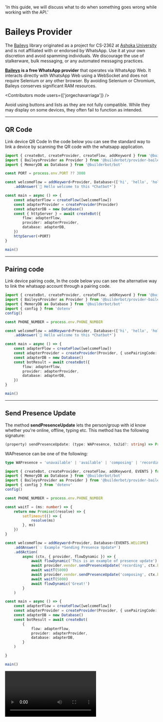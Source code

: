 
  'In this guide, we will discuss what to do when something goes wrong while working with the API.'

# Baileys Provider


The [Baileys](https://whiskeysockets.github.io/Baileys/) library originated as a project for CS-2362 at 
[Ashoka University](https://www.ashoka.edu.in/courses/mathematics-and-computer-science/) and is not affiliated
 with or endorsed by WhatsApp. Use it at your own discretion and avoid spamming individuals. We discourage 
 the use of stalkerware, bulk messaging, or any automated messaging practices.

__[Baileys](https://whiskeysockets.github.io/Baileys/) is a free WhatsApp provider__ that operates
 via WhatsApp Web. It interacts directly with WhatsApp Web using a WebSocket and does not require Selenium or any
  other browser. By avoiding Selenium or Chromium, Baileys conserves significant RAM resources.

<Contributors mode users={['jorgechavarriaga']} />


<Note>
 Avoid using buttons and lists as they are not fully compatible. While they may display on some devices, they often fail to function as intended.
</Note>

---

## QR Code 
Link device QR Code In the code below you can see the standard way to link a device by scanning the QR code with the whatsapp application.

```ts {{title:'app.ts'}}
import { createBot, createProvider, createFlow, addKeyword } from '@builderbot/bot'
import { BaileysProvider as Provider } from '@builderbot/provider-baileys'
import { MemoryDB as Database } from '@builderbot/bot'

const PORT = process.env.PORT ?? 3008

const welcomeFlow = addKeyword<Provider, Database>(['hi', 'hello', 'hola'])
    .addAnswer(`🙌 Hello welcome to this *Chatbot*`)

const main = async () => {
    const adapterFlow = createFlow([welcomeFlow])
    const adapterProvider = createProvider(Provider)
    const adapterDB = new Database()
    const { httpServer } = await createBot({
        flow: adapterFlow,
        provider: adapterProvider,
        database: adapterDB,
    })
    httpServer(+PORT)
}

main()
```

---

## Pairing code
 Link device pairing code, In the code below you can see the alternative way to link the whatsapp account through a pairing code.

```ts {{title:'app.ts'}}
import { createBot, createProvider, createFlow, addKeyword } from '@builderbot/bot'
import { BaileysProvider as Provider } from '@builderbot/provider-baileys'
import { MemoryDB as Database } from '@builderbot/bot'
import { config } from 'dotenv'
config()

const PHONE_NUMBER = process.env.PHONE_NUMBER

const welcomeFlow = addKeyword<Provider, Database>(['hi', 'hello', 'hola'])
    .addAnswer(`🙌 Hello welcome to this *Chatbot*`)

const main = async () => {
    const adapterFlow = createFlow([welcomeFlow])
    const adapterProvider = createProvider(Provider, { usePairingCode: true, phoneNumber: PHONE_NUMBER })
    const adapterDB = new Database()
    const botResult = await createBot({
        flow: adapterFlow,
        provider: adapterProvider,
        database: adapterDB,
    })
}

main()
```

---

## Send Presence Update

The method <strong>sendPresenceUpdate</strong> lets the person/group with id know whether you're online, offline, typing etc. 
This method has the following signature:

```ts
(property) sendPresenceUpdate: (type: WAPresence, toJid?: string) => Promise<void>
```

WAPresence can be one of the following:

```ts
type WAPresence = 'unavailable' | 'available' | 'composing' | 'recording' | 'paused'
```


```ts {{ title: 'app.ts' }}
import { createBot, createProvider, createFlow, addKeyword, EVENTS } from '@builderbot/bot'
import { MemoryDB as Database } from '@builderbot/bot'
import { BaileysProvider as Provider } from '@builderbot/provider-baileys'
import { config } from 'dotenv'
config()

const PHONE_NUMBER = process.env.PHONE_NUMBER

const waitT = (ms: number) => {
    return new Promise((resolve) => {
        setTimeout(() => {
            resolve(ms)
        }, ms)
    })
}

const welcomeFlow = addKeyword<Provider, Database>(EVENTS.WELCOME)
    .addAnswer(`💡 Example *Sending Presence Update*`)
    .addAction(
        async (ctx, { provider, flowDynamic }) => {
            await flowDynamic('This is an example of presence update')
            await provider.vendor.sendPresenceUpdate('recording', ctx.key.remoteJid)
            await waitT(5000)
            await provider.vendor.sendPresenceUpdate('composing', ctx.key.remoteJid)
            await waitT(5000)
            await flowDynamic('Great!')
        }
    )

const main = async () => {
    const adapterFlow = createFlow([welcomeFlow])
    const adapterProvider = createProvider(Provider, { usePairingCode: true, phoneNumber: PHONE_NUMBER })
    const adapterDB = new Database()
    const botResult = await createBot(
        {
            flow: adapterFlow,
            provider: adapterProvider,
            database: adapterDB,
        }
    )

}

main()
```

<Video label="Video Send Presence Update" yt="lknNwerosHQ"/>
---

## Number Exists on WhatsApp

To check if an entered number exists on WhatsApp, you use the <strong>onWhatsApp</strong> method of the provider. 
This method has the following signature:

```ts
onWhatsApp: (...jids: string[]) => Promise<{
    exists: boolean;
    jid: string;
}[]>
```

This method accepts one or more phone numbers (JIDs) as arguments and returns a promise that resolves to an array of objects containing 
the existence status (exists) and JID (jid) for each number.

```ts {{ title: 'app.ts' }}
import { createBot, createProvider, createFlow, addKeyword, EVENTS } from '@builderbot/bot'
import { MemoryDB as Database } from '@builderbot/bot'
import { BaileysProvider as Provider } from '@builderbot/provider-baileys'
import { config } from 'dotenv'
config()

const PHONE_NUMBER = process.env.PHONE_NUMBER

const welcomeFlow = addKeyword<Provider, Database>(EVENTS.WELCOME)
    .addAnswer(`💡 Example *Number Exist on Whatsapp*`)
    .addAnswer(
        '*Enter the number to check:*',
        { capture: true },
        async (ctx, { provider, flowDynamic }) => {
            const checkNumber = ctx.body
            try {
                const onWhats = await provider.vendor.onWhatsApp(checkNumber)
                if (onWhats[0]?.exists) {
                    await flowDynamic([`*Exists:* ${onWhats[0].exists}\n*JID:* ${onWhats[0].jid}`, `*Object:* ${JSON.stringify(onWhats, null, 6)}`])
                }
                else {
                    await flowDynamic(`The number *${checkNumber}* does not exists on Whatsapp.`)
                }
            } catch (error) {
                await flowDynamic(`*Error:* ${error}`);
            }
        }
    )

const main = async () => {
    const adapterFlow = createFlow([welcomeFlow])
    const adapterProvider = createProvider(Provider, { usePairingCode: true, phoneNumber: PHONE_NUMBER })
    const adapterDB = new Database()
    const botResult = await createBot(
        {
            flow: adapterFlow,
            provider: adapterProvider,
            database: adapterDB,
        }
    )
}

main()
```

<img style={{minHeight:'450px'}} className="rounded-2xl bg-zinc-900 w-full shadow-md dark:ring-1 dark:ring-white/10" src="/assets/examples/onWhatsapp.png" alt="API Call Example" />
---

## Profile Picture

The method <strong>profilePictureUrl</strong> allows us to retrieve the profile picture of a given number. 
This method has the following signature:

```ts
(property) profilePictureUrl: (jid: string, type?: "image" | "preview", timeoutMs?: number) => Promise<string>
```

```ts {{ title: 'app.ts' }}
import { createBot, createProvider, createFlow, addKeyword, EVENTS } from '@builderbot/bot'
import { BaileysProvider as Provider } from '@builderbot/provider-baileys'
import { MemoryDB as Database } from '@builderbot/bot'
import { config } from 'dotenv'
config()

const PHONE_NUMBER = process.env.PHONE_NUMBER

const welcomeFlow = addKeyword<Provider, Database>(EVENTS.WELCOME)
    .addAnswer(`💡 Example *profile Picture*`)
    .addAnswer(
        'Enter number to check image profile: ', { capture: true },
        async (ctx, { provider, flowDynamic, fallBack, endFlow }) => {
            const check = ctx.body + '@s.whatsapp.net'
            try {
                const imageProfile = await provider.vendor.profilePictureUrl(check.replace(/\+/g, ''), 'image', 10000)
                await flowDynamic([
                    {
                        body: '*Profile Picture:*',
                        media: imageProfile
                    }
                ])
                return endFlow('End.')
            } catch (error) {
                await flowDynamic(`Error: ${error.message}`)
                return fallBack('Try it again.')
            }

        }
    )

const main = async () => {
    const adapterFlow = createFlow([welcomeFlow])
    const adapterProvider = createProvider(Provider, { usePairingCode: true, phoneNumber: PHONE_NUMBER })
    const adapterDB = new Database()
    const botResult = await createBot(
        {
            flow: adapterFlow,
            provider: adapterProvider,
            database: adapterDB,
        }
    )
}

main()
```

<img style={{minHeight:'450px'}} className="rounded-2xl bg-zinc-900 w-full shadow-md dark:ring-1 dark:ring-white/10" src="/assets/examples/imageProfile.png" alt="API Call Example" />

---

## Modifying Chats

The chatModify method provides various options to modify a chat, including:
* Archive a chat
* Mute/unmute a chat
* Mark a chat read/unread
* Delete a message for me
* Delete a chat
* Pin/unpin a chat
* Star/unstar a message

This method has the following signature:

```
(property) chatModify: (mod: ChatModification, jid: string) => Promise<void>
```

<strong>Delete a message for me</strong> when the received message does not comply with my business logic rules. (Develop your own logic rules)


```ts {{ title: 'app.ts' }}
import { createBot, createProvider, createFlow, addKeyword, EVENTS } from '@builderbot/bot'
import { BaileysProvider as Provider } from '@builderbot/provider-baileys'
import { MemoryDB as Database } from '@builderbot/bot'
import { config } from 'dotenv'
config()

const PHONE_NUMBER = process.env.PHONE_NUMBER

const badWords = ['fuck', 'ass hole', 'motherfucker']

const waitT = (ms: number) => {
    return new Promise((resolve) => {
        setTimeout(() => {
            resolve(ms);
        }, ms)
    })
}

const welcomeFlow = addKeyword<Provider, Database>(EVENTS.WELCOME)
    .addAnswer(`💡 Example *Delete User Message:*`)
    .addAction(
        async (ctx, { provider, flowDynamic }) => {
            const resp = ctx.body.toLocaleLowerCase()
            const containsBadWord = badWords.some(word => resp.includes(word))
            const id = ctx.key.id
            const fromMe = ctx.key.fromMe
            const timeStamp = ctx.messageTimestamp
            if (containsBadWord) {
                await flowDynamic('Your message is going to be deleted as you are sending inappropriate language.')
                await waitT(3500)
                try {
                    await provider.vendor.chatModify(
                        { clear: { messages: [{ id: id, fromMe: fromMe, timestamp: timeStamp }] } },
                        ctx.key.remoteJid
                    )
                    await flowDynamic(`Message deleted successfully.`)
                } catch (error) {
                    await flowDynamic(`Error: ${JSON.stringify(error, null, 3)}`)
                }
            }
            await flowDynamic('Welcome!')
        }
    )

const main = async () => {
    const adapterFlow = createFlow([welcomeFlow])
    const adapterProvider = createProvider(Provider, { usePairingCode: true, phoneNumber: PHONE_NUMBER })
    const adapterDB = new Database()
    const botResult = await createBot(
        {
            flow: adapterFlow,
            provider: adapterProvider,
            database: adapterDB,
        }
    )
}

main()
```

<Video label="Delete user message" yt="c0fQtjIYFVU"/>

---

## More examples
If you want to see more examples applying Baiely's functions you can check the links below

|                               |                                                                                                                                                                        |
|--------------------------------------|-----------------------------------------------------------------------------------------------------------------------------------------------------------------------------------|
| [Delete Bot Message](/providers/baileys/delete-bot-message)                  | Delete an existing message in the conversation                                                                                                             |
| [Blocked Users on Bot](/providers/baileys/blocked-users)           | Block Whatsapp user using the provider                                                                                                                             |
| [Fetch Status](/providers/baileys/fetchStatus) | Retrieve all whatsapp profile status information                           |

----

<Guides />

<Resources />

